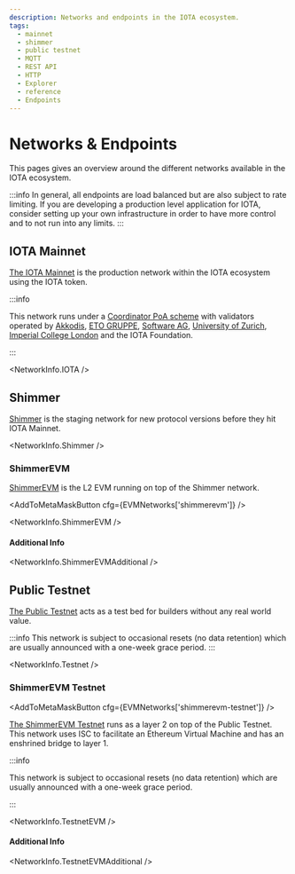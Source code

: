 ```yaml
---
description: Networks and endpoints in the IOTA ecosystem.
tags:
  - mainnet
  - shimmer
  - public testnet
  - MQTT
  - REST API
  - HTTP
  - Explorer
  - reference
  - Endpoints
---
```



# Networks & Endpoints

This pages gives an overview around the different networks available in the IOTA ecosystem.

:::info
In general, all endpoints are load balanced but are also subject to rate limiting.
If you are developing a production level application for IOTA, consider setting up your own infrastructure in order to
have more control and to not run into any limits.
:::

## IOTA Mainnet

[The IOTA Mainnet](https://explorer.iota.org/mainnet) is the production network within the IOTA ecosystem using the IOTA
token.

:::info

This network runs under a [Coordinator PoA scheme](/learn/protocols/coordinator/) with validators operated by [Akkodis](https://www.akkodis.com), [ETO GRUPPE](https://www.etogruppe.com/), [Software AG](https://softwareag.com/), [University of Zurich](https://www.uzh.ch/cmsssl/en.html), [Imperial College London](https://www.imperial.ac.uk) and the IOTA Foundation.

:::

<NetworkInfo.IOTA />

## Shimmer

[Shimmer](https://explorer.iota.org/shimmer) is the staging network for new protocol versions before they hit IOTA
Mainnet.

<NetworkInfo.Shimmer />

### ShimmerEVM

[ShimmerEVM](https://explorer.evm.shimmer.network/) is the L2 EVM running on top of the Shimmer network.

<AddToMetaMaskButton cfg={EVMNetworks['shimmerevm']} />

<NetworkInfo.ShimmerEVM />

#### Additional Info

<NetworkInfo.ShimmerEVMAdditional />

## Public Testnet

[The Public Testnet](https://explorer.iota.org/testnet) acts as a test bed for builders without any real world value.

:::info
This network is subject to occasional resets (no data retention) which are usually announced with a one-week grace period.
:::

<NetworkInfo.Testnet />

### ShimmerEVM Testnet

<AddToMetaMaskButton cfg={EVMNetworks['shimmerevm-testnet']} />

[The ShimmerEVM Testnet](https://explorer.evm.testnet.shimmer.network/) runs as a layer 2 on top
of the Public Testnet. This network uses ISC to facilitate an Ethereum Virtual Machine and has an
enshrined bridge to layer 1.

:::info

This network is subject to occasional resets (no data retention) which are usually announced with a one-week grace period.

:::

<NetworkInfo.TestnetEVM />

#### Additional Info

<NetworkInfo.TestnetEVMAdditional />
